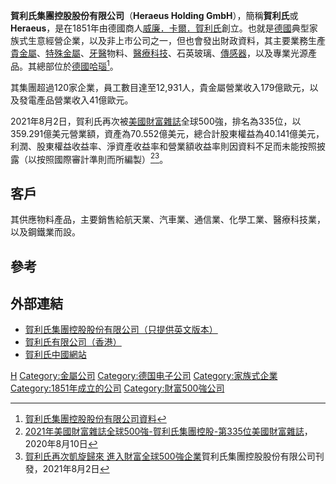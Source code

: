 '''賀利氏集團控股股份有限公司'''（'''Heraeus Holding GmbH'''），簡稱'''賀利氏'''或'''Heraeus'''，是在1851年由德國商人[[威廉．卡爾．賀利氏|威廉．卡爾．賀利氏]]創立。也就是[[德國|德國]]典型家族式生意經營企業，以及非上市公司之一，但也會發出財政資料，其主要業務生產[[貴金屬|貴金屬]]、[[特殊金屬|特殊金屬]]、[[牙醫|牙醫]]物料、[[醫療科技|醫療科技]]、石英玻璃、[[傳感器|傳感器]]，以及專業光源產品。其總部位於[[德國|德國]][[哈瑙|哈瑙]]<REF>[https://www.heraeus.com/en/group/about_heraeus/about_heraeus_at_a_glance/about_heraeus.html 賀利氏集團控股股份有限公司資料]</REF>。

其集團超過120家企業，員工數目達至12,931人，貴金屬營業收入179億歐元，以及發電產品營業收入41億歐元。

2021年8月2日，賀利氏再次被[[美國|美國]][[財富雜誌|財富雜誌]]全球500強，排名為335位，以359.291億美元營業額，資產為70.552億美元，總合計股東權益為40.141億美元，利潤、股東權益收益率、淨資產收益率和營業額收益率則因資料不足而未能按照披露（以按照國際審計準則而所編製）<REF>[https://fortune.com/company/heraeus-holding/global500/ 2021年美國財富雜誌全球500強-賀利氏集團控股-第335位][[美國|美國]][[財富雜誌|財富雜誌]]，2020年8月10日</REF><REF>[https://www.heraeus.com/en/group/press_group/corporate_news/2021_1/08_heraeus_global_fortune_500.html 賀利氏再次凱旋歸來 進入財富全球500強企業]賀利氏集團控股股份有限公司刊發，2021年8月2日</REF>。

==客戶==
其供應物料產品，主要銷售給航天業、汽車業、通信業、化學工業、醫療科技業，以及鋼鐵業而設。

==參考==
{{REFLIST}}

== 外部連結 ==
* [https://www.heraeus.com/en/group/home/home.html 賀利氏集團控股股份有限公司（只提供英文版本）]
* [http://www.heraeus.com.hk 賀利氏有限公司（香港）] {{Wayback|url=http://www.heraeus.com.hk/ |date=20120415005910 }}
* [http://www.heraeus.com.cn 賀利氏中國網站] {{Wayback|url=http://www.heraeus.com.cn/ |date=20111229194949 }}

{{Authority control}}
[[Category:德國製造公司|H]]
[[Category:金屬公司|Category:金屬公司]]
[[Category:德国电子公司|Category:德国电子公司]]
[[Category:家族式企業|Category:家族式企業]]
[[Category:1851年成立的公司|Category:1851年成立的公司]]
[[Category:財富500強公司|Category:財富500強公司]]